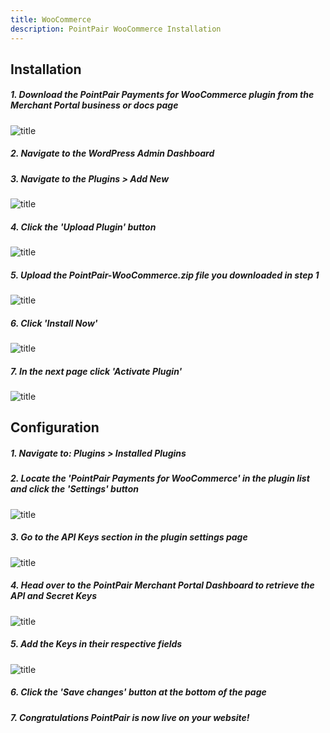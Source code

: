 ```yaml
---
title: WooCommerce
description: PointPair WooCommerce Installation
---
```


## Installation

##### 1. Download the PointPair Payments for WooCommerce plugin from the Merchant Portal business or docs page
![title](/images/woocommerce1.png)
##### 2. Navigate to the WordPress Admin Dashboard
##### 3. Navigate to the Plugins > Add New
![title](/images/woocommerce2.jpeg)
##### 4. Click the 'Upload Plugin' button
![title](/images/woocommerce3.png)
##### 5. Upload the PointPair-WooCommerce.zip file you downloaded in step 1
![title](/images/woocommerce4.png)
##### 6. Click 'Install Now'
![title](/images/woocommerce5.png)
##### 7. In the next page click 'Activate Plugin'
![title](/images/woocommerce6.png)

## Configuration

##### 1. Navigate to: Plugins > Installed Plugins
##### 2. Locate the 'PointPair Payments for WooCommerce' in the plugin list and click the 'Settings' button
![title](/images/woocommerce7.png)
##### 3. Go to the API Keys section in the plugin settings page
![title](/images/woocommerce8.png)
##### 4. Head over to the PointPair Merchant Portal Dashboard to retrieve the API and Secret Keys
![title](/images/woocommerce9.png)
##### 5. Add the Keys in their respective fields
![title](images/woocommerce10.png)
##### 6. Click the 'Save changes' button at the bottom of the page
##### 7. Congratulations PointPair is now live on your website!
